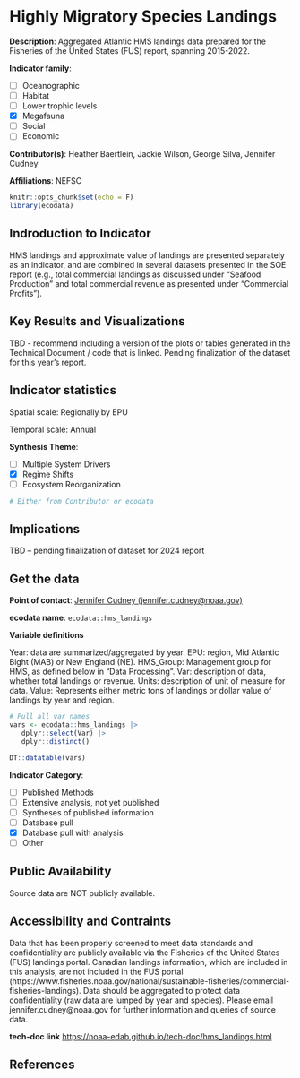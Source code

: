 # Highly Migratory Species Landings

**Description**: Aggregated Atlantic HMS landings data prepared for the Fisheries of the United States (FUS) report, spanning 2015-2022.

**Indicator family**: 

- [ ] Oceanographic
- [ ] Habitat
- [ ] Lower trophic levels
- [X] Megafauna
- [ ] Social
- [ ] Economic

**Contributor(s)**: Heather Baertlein, Jackie Wilson, George Silva, Jennifer Cudney

**Affiliations**: NEFSC

```r
knitr::opts_chunk$set(echo = F)
library(ecodata)
```
## Indroduction to Indicator
HMS landings and approximate value of landings are presented separately as an indicator, and are combined in several datasets presented in the SOE report (e.g., total commercial landings as discussed under “Seafood Production” and total commercial revenue as presented under “Commercial Profits”).

## Key Results and Visualizations
TBD - recommend including a version of the plots or tables generated in the Technical Document / code that is linked. Pending finalization of the dataset for this year's report.


## Indicator statistics 
Spatial scale: Regionally by EPU

Temporal scale: Annual

**Synthesis Theme**:

- [ ] Multiple System Drivers
- [X] Regime Shifts
- [ ] Ecosystem Reorganization

```r
# Either from Contributor or ecodata
```

## Implications
TBD – pending finalization of dataset for 2024 report

## Get the data

**Point of contact**: [Jennifer Cudney (jennifer.cudney@noaa.gov)](Jennifer Cudney (jennifer.cudney@noaa.gov)){.email}

**ecodata name**: `ecodata::hms_landings`

**Variable definitions**

Year: data are summarized/aggregated by year. EPU: region, Mid Atlantic Bight (MAB) or New England (NE). HMS_Group: Management group for HMS, as defined below in “Data Processing”. Var: description of data, whether total landings or revenue. Units: description of unit of measure for data. Value: Represents either metric tons of landings or dollar value of landings by year and region.

```r
# Pull all var names
vars <- ecodata::hms_landings |>
   dplyr::select(Var) |>
   dplyr::distinct()

DT::datatable(vars)
```
**Indicator Category**:

- [ ] Published Methods
- [ ] Extensive analysis, not yet published
- [ ] Syntheses of published information
- [ ] Database pull
- [X] Database pull with analysis
- [ ] Other

## Public Availability

Source data are NOT publicly available.

## Accessibility and Contraints

Data that has been properly screened to meet data standards and confidentiality are publicly available via the Fisheries of the United States (FUS) landings portal. Canadian landings information, which are included in this analysis, are not included in the FUS portal (https://www.fisheries.noaa.gov/national/sustainable-fisheries/commercial-fisheries-landings). Data should be aggregated to protect data confidentiality (raw data are lumped by year and species). Please email jennifer.cudney@noaa.gov for further information and queries of source data.

**tech-doc link**
<https://noaa-edab.github.io/tech-doc/hms_landings.html>

## References

